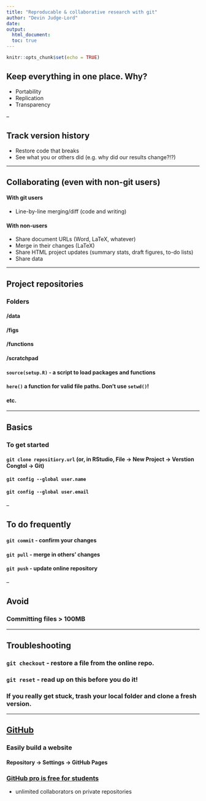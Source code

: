 ```yaml
---
title: "Reproducable & collaborative research with git"
author: "Devin Judge-Lord"
date: 
output: 
  html_document:
  toc: true
---
```


```r
knitr::opts_chunk$set(echo = TRUE)
```

## Keep everything in one place. Why?
- Portability
- Replication
- Transparency

--

## Track version history
- Restore code that breaks
- See what you or others did (e.g. why did our results change?!?)

---

## Collaborating (even with non-git users)

#### With git users 
- Line-by-line merging/diff (code and writing)

#### With non-users 
- Share document URLs (Word, LaTeX, whatever)
- Merge in their changes (LaTeX)
- Share HTML project updates (summary stats, draft figures, to-do lists)
- Share data

---

## Project repositories

### Folders
#### /data
#### /figs
#### /functions
#### /scratchpad

#### `source(setup.R)` - a script to load packages and functions
#### `here()` a function for valid file paths. Don't use `setwd()`!
#### etc.

--- 

## Basics 

### To get started
#### `git clone repositiory.url` (or, in RStudio, File -> New Project -> Verstion Congtol -> Git)
#### `git config --global user.name` 
#### `git config --global user.email`

--

## To do frequently
#### `git commit` - confirm your changes
#### `git pull` - merge in others' changes
#### `git push` - update online repository

--

## Avoid
### Committing files > 100MB

---

## Troubleshooting
### `git checkout` - restore a file from the online repo.
### `git reset` - read up on this before you do it! 
### If you really get stuck, trash your local folder and clone a fresh version.

---

## [GitHub](https://GitHub.com)
### Easily build a website
#### Repository -> Settings -> GitHub Pages

### [GitHub pro is free for students](https://education.github.com/pack)
- unlimited collaborators on private repositories
